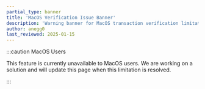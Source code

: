 ```yaml
---
partial_type: banner
title: 'MacOS Verification Issue Banner'
description: 'Warning banner for MacOS transaction verification limitations'
author: anegg0
last_reviewed: 2025-01-15
---
```


:::caution MacOS Users

This feature is currently unavailable to MacOS users. We are working on a solution and will update this page when this limitation is resolved.

:::
